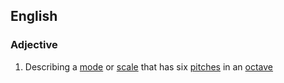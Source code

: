 ==English==

===Adjective===
{{wikipedia}}
{{en-adj|-}}

#{{music}} Describing a [[mode]] or [[scale]] that has six [[pitch]]es in an [[octave]]